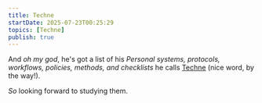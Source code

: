 ```yaml
---
title: Techne
startDate: 2025-07-23T00:25:29
topics: [Techne]
publish: true
---
```


And _oh my god_, he's got a list of his _Personal systems, protocols, workflows, policies, methods, and checklists_ he calls [Techne](https://elityre.com/techne-index.html) (nice word, by the way!).

_So_ looking forward to studying them.
